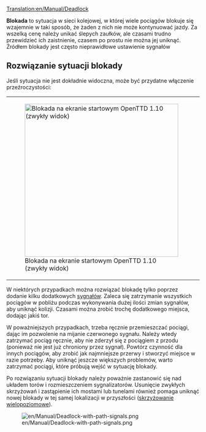 [[Translation:en/Manual/Deadlock]]

'''Blokada''' to sytuacja w sieci kolejowej, w której wiele pociągów blokuje się wzajemnie w taki sposób, że żaden z nich nie może kontynuować jazdy. Za wszelką cenę należy unikać ślepych zaułków, ale czasami trudno przewidzieć ich zaistnienie, czasem po prostu nie można jej uniknąć. Źródłem blokady jest często nieprawidłowe ustawienie sygnałów

== Rozwiązanie sytuacji blokady ==

Jeśli sytuacja nie jest dokładnie widoczna, może być przydatne włączenie przeźroczystości:

{|
|[[File:pl/Manual/Deadlock titlescreen 1.10 untr.png|400px|thumb|center|Blokada na ekranie startowym OpenTTD 1.10 (zwykły widok)]]
|[[File:pl/Manual/Deadlock titlescreen 1.10 trns.png|400px|thumb|center|...z włączoną przezroczystością (naciśnięty klawisz '''X''' na klawiaturze)]]
|}

W niektórych przypadkach można rozwiązać blokadę tylko poprzez dodanie kilku dodatkowych [[pl/Manual/Sygnalizacja|sygnałów]]. Zaleca się zatrzymanie wszystkich pociągów w pobliżu podczas wykonywania dużej ilości zmian sygnałów, aby uniknąć kolizji. Czasami można zrobić trochę dodatkowego miejsca, dodając jakiś tor.

W poważniejszych przypadkach, trzeba ręcznie przemieszczać pociągi, dając im pozwolenie na mijanie czerwonego sygnału. Należy wtedy zatrzymać pociąg ręcznie, aby nie zderzył się z pociągiem z przodu (ponieważ nie jest już chroniony przez sygnał). Powtórz czynność dla innych pociągów, aby zrobić jak najmniejsze przerwy i stworzyć miejsce w razie potrzeby. Aby uniknąć jeszcze większych problemów, warto zatrzymać pociągi, które próbują wejść w sytuację blokady.

Po rozwiązaniu sytuacji blokady należy poważnie zastanowić się nad układem torów i rozmieszczeniem sygnalizatorów. Usunięcie zwykłych skrzyżowań i zastąpienie ich mostami lub tunelami również pomaga uniknąć nowej blokady w tej samej lokalizacji w przyszłości ([[pl/Community/Junctionary/Main Page|skrzyżowanie wielopoziomowe]]).

[[File:en/Manual/Deadlock-with-path-signals.png]]